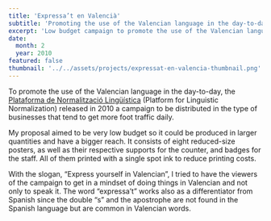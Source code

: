 ```yaml
---
title: 'Expressa’t en Valencià'
subtitle: 'Promoting the use of the Valencian language in the day-to-day'
excerpt: 'Low budget campaign to promote the use of the Valencian language in the day-to-day.'
date:
  month: 2
  year: 2010
featured: false
thumbnail: '../../assets/projects/expressat-en-valencia-thumbnail.png'
---
```



To promote the use of the Valencian language in the day-to-day, the [Plataforma de Normalització Lingüística](https://www.dival.es/normalitzacio/) (Platform for Linguistic Normalization) released in 2010 a campaign to be distributed in the type of businesses that tend to get more foot traffic daily.

My proposal aimed to be very low budget so it could be produced in larger quantities and have a bigger reach. It consists of eight reduced-size posters, as well as their respective supports for the counter, and badges for the staff. All of them printed with a single spot ink to reduce printing costs.

With the slogan, “Express yourself in Valencian”, I tried to have the viewers of the campaign to get in a mindset of doing things in Valencian and not only to speak it. The word “expressa’t” works also as a differentiator from Spanish since the double “s” and the apostrophe are not found in the Spanish language but are common in Valencian words.

<div class="two-col-images">
  <Picture
    alt=""
    formats={['avif', 'webp']}
    loading="eager"
    sizes={[
      '(min-width: 100em) 750px',
      '(min-width: 40em) calc((100vw - 3rlh - 0.5rlh) / 2)',
      'calc(100vw - 3rlh)',
    ].join()}
    src={image1}
    width={750}
    widths={[680, 750, 1050, 1300, 1500, 1750, image1.width]}
  />
  <Picture
    alt=""
    formats={['avif', 'webp']}
    loading="eager"
    sizes={[
      '(min-width: 100em) 750px',
      '(min-width: 40em) calc((100vw - 3rlh - 0.5rlh) / 2)',
      'calc(100vw - 3rlh)',
    ].join()}
    src={image2}
    width={750}
    widths={[680, 750, 1050, 1300, 1500, 1750, image2.width]}
  />
  <Picture
    alt=""
    formats={['avif', 'webp']}
    sizes={[
      '(min-width: 100em) 750px',
      '(min-width: 40em) calc((100vw - 3rlh - 0.5rlh) / 2)',
      'calc(100vw - 3rlh)',
    ].join()}
    src={image3}
    width={750}
    widths={[680, 750, 1050, 1300, 1500, 1750, image3.width]}
  />
  <Picture
    alt=""
    formats={['avif', 'webp']}
    sizes={[
      '(min-width: 100em) 750px',
      '(min-width: 40em) calc((100vw - 3rlh - 0.5rlh) / 2)',
      'calc(100vw - 3rlh)',
    ].join()}
    src={image4}
    width={750}
    widths={[680, 750, 1050, 1300, 1500, 1750, image4.width]}
  />
  <Picture
    alt=""
    formats={['avif', 'webp']}
    sizes={[
      '(min-width: 100em) 750px',
      '(min-width: 40em) calc((100vw - 3rlh - 0.5rlh) / 2)',
      'calc(100vw - 3rlh)',
    ].join()}
    src={image5}
    width={750}
    widths={[680, 750, 1050, 1300, 1500, 1750, image5.width]}
  />
  <Picture
    alt=""
    formats={['avif', 'webp']}
    sizes={[
      '(min-width: 100em) 750px',
      '(min-width: 40em) calc((100vw - 3rlh - 0.5rlh) / 2)',
      'calc(100vw - 3rlh)',
    ].join()}
    src={image6}
    width={750}
    widths={[680, 750, 1050, 1300, 1500, 1750, image6.width]}
  />
  <Picture
    alt=""
    formats={['avif', 'webp']}
    sizes={[
      '(min-width: 100em) 750px',
      '(min-width: 40em) calc((100vw - 3rlh - 0.5rlh) / 2)',
      'calc(100vw - 3rlh)',
    ].join()}
    src={image7}
    width={750}
    widths={[680, 750, 1050, 1300, 1500, 1750, image7.width]}
  />
  <Picture
    alt=""
    formats={['avif', 'webp']}
    sizes={[
      '(min-width: 100em) 750px',
      '(min-width: 40em) calc((100vw - 3rlh - 0.5rlh) / 2)',
      'calc(100vw - 3rlh)',
    ].join()}
    src={image8}
    width={750}
    widths={[680, 750, 1050, 1300, 1500, 1750, image8.width]}
  />
</div>
